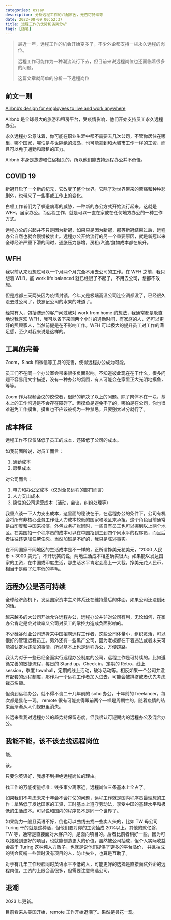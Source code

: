 ```yaml
---
categories: essay
description: 分析远程工作的兴起原因，是否可持续等
date: 2022-08-09 00:52:37
title: 远程工作的优势和劣势分析
tags: [随笔]
---
```


> 最近一年，远程工作的机会开始变多了，不少外企都支持一些永久远程的岗位。
>
> 远程工作可能作为一种潮流流行下去，但目前来说远程岗位也还面临着很多的问题。
>
> 这篇文章就简单的分析一下远程岗位

## 前文一则

[Airbnb’s design for employees to live and work anywhere](https://news.airbnb.com/airbnbs-design-to-live-and-work-anywhere/)

Airbnb 是全球最大的旅游和租房平台，受疫情影响，他们开始支持员工永久远程办公。

永久远程办公意味着，你可能在职业生涯中都不需要去几次公司，不管你居住在哪里，哪个国家，哪怕是与世隔绝的海岛，也可能拿到和大城市工作一样的工资，而且可以免于通勤和房租的压力。

Airbnb 本身是旅游和住宿相关的，所以他们能支持远程办公并不奇怪。

## COVID 19

新冠开启了一个新的纪元，它改变了整个世界。它除了对世界带来的苦痛和种种悲剧外，也带来了一些事或工作上的变化。

白领工作者们为了躲避病毒的威胁，一种新的办公方式开始流行起来。这就是 WFH，居家办公。而远程工作，就是可以一直在家或在任何地方办公的一种工作方式。

远程办公的兴起并不只是因为新冠，如果只是因为新冠，那等新冠结束过后，远程办公自然也就会慢慢被禁止。远程办公开始流行的另一个重要原因，就是新冠以来全球经济严重下滑的同时，通胀压力暴增，房租/汽油/食物成本都在飙升。

## WFH

我以前从来没想过可以一个月两个月完全不用去公司的工作。在 WFH 之前，我只想着 WLB，能 work life balanced 就已经很了不起了，不用去公司，想都不敢想。

但是成都三天两头因为疫情封锁，今年又是极端高温公司连空调都没了，已经很久没去过公司了，快忘记公司的水果的味道了。

经常有人，包括澳洲的客户问过我对 work from home 的想法，我通常都是耿直地说我喜欢 WFH，我可以省下来回两个小时的通勤时间，有家庭的人，还可以更好的照顾家人，当然前提是在不影响工作。WFH 可以极大的提升员工对工作的满足感，至少对我来说是这样的。

## 工具的完善

Zoom，Slack 和微信等工具的完善，使得远程办公成为可能。

员工们不在同一个办公室会带来很多负面影响。不知道彼此现在在干什么，很多问题不容易用文字描述，没有一种办公的氛围，有人可能会在家里正大光明地摸鱼，等等。

Zoom 作为视频会议的佼佼者，很好的解决了以上的问题。除了肉体不在一块，基本上的工作沟通是不会存在障碍了。但摸鱼是避免不了的，哪怕是在公司，你也很难避免工作摸鱼。摸鱼也不应该被视为一种禁忌，只要别太过分就行了。

## 成本降低

远程工作不仅仅降低了员工的成本，还降低了公司的成本。

如我前面所说，对员工而言：

1. 通勤成本
2. 房租成本

对公司而言：

1. 电力和办公室成本（仅对全员远程的部门而言）
2. 人力支出成本
3. 隐性的公司运营成本（活动，会议，纠纷处理等）

我重点谈一下人力支出成本，这里面的秘诀在于，在远程办公的条件下，公司有机会将所有非核心业务工作让人力成本较低的国家和地区来承担，这个角色目前通常是由印度和中国来扮演，外包业务扩张同时，一些自有员工也可以挪到以上两个地区。在美国招一个程序员的成本可以在中国招到三到四个同水平的程序员，而且后者往往还更加任劳任怨。当然加班是不好的，我只是陈述事实。

在不同国家不同地区的生活成本是不一样的，正所谓挣美元花美元，“2000 人民币 > 3000 美元”，不开玩笑的说，两地生活成本相差确实很大。如果能以发达国家的工资，在中国或印度生活，那生活水平肯定会高上一大截。挣美元花人民币，相当于是薅了汇率低的羊毛。

## 远程办公是否可持续

全球经济危机下，发达国家资本主义体系还在维持最后的体面，如果公司还没倒闭的话。

越来越多的大公司开始允许远程办公，远程办公并非对公司有利，无论如何，在家办公肯定是会对效率又公司对员工的掌控力造成负面影响的。

不少硅谷创业公司选择来中国招聘远程工作者，这些公司体量小，组织灵活，可以很好的管理远程员工。另外还有一些黑产公司，因为老板都在干着违法或者未来可能被认定为违法的事情，所以基本上也是远程办公，方便跑路。

我认为对于一些已经全面实行远程办公制度的公司，远程工作是可持续的。比如遵循完善的敏捷流程，每日的 Stand up，Check in，定期的 Retro，线上 session，季度 townhall，定期的线上活动，破冰活动等。相反如果一个公司并没有配套的远程制度，那作为一个远程工作者加入进去，可能会被排挤或者优先考虑裁员名额。

但谈到远程办公，就不得不谈二十几年前的 soho 办公，十年前的 freelancer，每次都是昙花一现。 remote 很有可能变得跟前两个一样是周期性的，随着疫情的结束而渐渐从人们视野里消失。

长远来看我对远程办公的趋势持保留态度，但我很认可短期内的远程办公及混合办公。

## 我能不能，该不该去找远程岗位

能。

该。

只要你英语好，我想不到拒绝远程岗位的理由。

找工作的万能衡量标准：钱多事少离家近，远程岗位三条基本上全占了。

如果我们不考虑未来十年会不会打仗的问题，远程工作就是国内程序员最理想的工作：拿略低于发达国家的工资，工时基本上遵守劳动法，享受中国的基建水平和极低的生活成本。可以说和国内的程序员不是同一个世界了。

如果能力一般且英语不好，倒也可以曲线去找一些卖人头的，比如 TW 母公司 Turing 干的就是这种活，但他们要对你的工资抽成 20%以上。其他的就亿磐，TW 等，通常是直接面对大客户的，是面向项目的。后者比前者稍好一些，因为可以接触到更好的项目，也就能创造更大的价值，虽然被公司抽成，但个人实际收益会高于 Turing 这种纯人力贩子，也就是说他们提供了更多的平台溢价， 并且抽成的钱会反哺一些暂时没有项目的人，防止失业，也算是互助了。

对于有几年工作经验同时英语水平不低的人，可能更好的选择是直接面试外企的远程岗位，工资的上限会高很多，但需要注意筛选公司。

## 退潮

2023 年更新。

目前看来从美国开始，remote 工作开始退潮了。果然是昙花一现。
